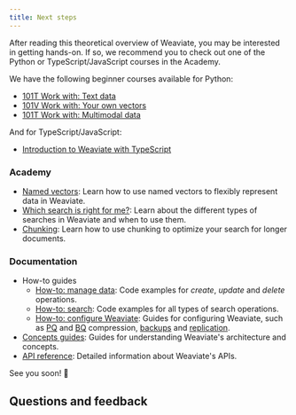 ```yaml
---
title: Next steps
---
```


After reading this theoretical overview of Weaviate, you may be interested in getting hands-on. If so, we recommend you to check out one of the Python or TypeScript/JavaScript courses in the Academy.

We have the following beginner courses available for Python:
- [101T Work with: Text data](../../py/starter_text_data/index.md)
- [101V Work with: Your own vectors](../../py/starter_custom_vectors/index.md)
- [101T Work with: Multimodal data](../../py/starter_multimodal_data/index.md)

And for TypeScript/JavaScript:
- [Introduction to Weaviate with TypeScript](/developers/academy/js/starter_text_data)

### Academy

- [Named vectors](../../py/named_vectors/index.md): Learn how to use named vectors to flexibly represent data in Weaviate.
- [Which search is right for me?](../../py/standalone/which_search/index.mdx): Learn about the different types of searches in Weaviate and when to use them.
- [Chunking](../../py/standalone/chunking/index.mdx): Learn how to use chunking to optimize your search for longer documents.

### Documentation

- How-to guides
    - [How-to: manage data](/developers/weaviate/manage-data/index.md): Code examples for *create*, *update* and *delete* operations.
    - [How-to: search](/developers/weaviate/search/index.md): Code examples for all types of search operations.
    - [How-to: configure Weaviate](/developers/weaviate/configuration/index.md): Guides for configuring Weaviate, such as [PQ](/developers/weaviate/configuration/compression/pq-compression.md) and [BQ](/developers/weaviate/configuration/compression/bq-compression.md) compression, [backups](/developers/weaviate/configuration/backups.md) and [replication](/developers/weaviate/configuration/replication.md).
- [Concepts guides](/developers/weaviate/concepts/index.md): Guides for understanding Weaviate's architecture and concepts.
- [API reference](/developers/weaviate/api/index.md): Detailed information about Weaviate's APIs.


<CTASocials />

See you soon! 👋

## Questions and feedback


<DocsFeedback/>
